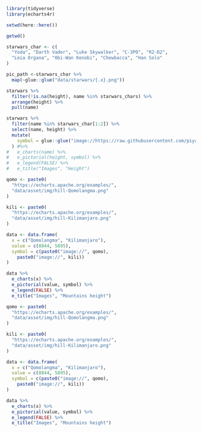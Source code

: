 ```r
library(tidyverse)
library(echarts4r)

setwd(here::here())
```

```r
getwd()
```

```r
starwars_char <- c(
  "Yoda", "Darth Vader", "Luke Skywalker", "C-3PO", "R2-D2", 
  "Leia Organa", "Obi-Wan Kenobi", "Chewbacca", "Han Solo"
)

pic_path <-starwars_char %>%
  map(~glue::glue("data/starwars/{.x}.png"))
```

```r
starwars %>%
  filter(!is.na(height), name %in% starwars_chars) %>%
  arrange(height) %>%
  pull(name)
```

```r
starwars %>%
  filter(name %in% starwars_char[1:2]) %>%
  select(name, height) %>%
  mutate(
    symbol = glue::glue("image://https://raw.githubusercontent.com/piyayut-ch/30DayChartChallenge/main/data/starwars/{name}.png")
  ) #%>% 
#   e_charts(name) %>% 
#   e_pictorial(height, symbol) %>% 
#   e_legend(FALSE) %>% 
#   e_title("Images", "Height")
```

```r
qomo <- paste0(
  "https://echarts.apache.org/examples/",
  "data/asset/img/hill-Qomolangma.png"
)

kili <- paste0(
  "https://echarts.apache.org/examples/", 
  "data/asset/img/hill-Kilimanjaro.png"
)

data <- data.frame(
  x = c("Qomolangma", "Kilimanjaro"), 
  value = c(8844, 5895),
  symbol = c(paste0("image://", qomo),
    paste0("image://", kili))
)

data %>% 
  e_charts(x) %>% 
  e_pictorial(value, symbol) %>% 
  e_legend(FALSE) %>% 
  e_title("Images", "Mountains height")
```

```r
qomo <- paste0(
  "https://echarts.apache.org/examples/",
  "data/asset/img/hill-Qomolangma.png"
)

kili <- paste0(
  "https://echarts.apache.org/examples/", 
  "data/asset/img/hill-Kilimanjaro.png"
)

data <- data.frame(
  x = c("Qomolangma", "Kilimanjaro"), 
  value = c(8844, 5895),
  symbol = c(paste0("image://", qomo),
    paste0("image://", kili))
)

data %>% 
  e_charts(x) %>% 
  e_pictorial(value, symbol) %>% 
  e_legend(FALSE) %>% 
  e_title("Images", "Mountains height")
```
